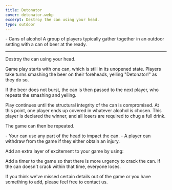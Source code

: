 ```yaml
---
title: Detonator
cover: detonator.webp
excerpt: Destroy the can using your head.
type: outdoor
---
```


<GameHero
  cover="/BeerGoggleGames/images/detonator.webp"
  alt="Detonator"
/>

<GameSection title="Equipment" icon="/BeerGoggleGames/images/liquor.webp">
-   Cans of alcohol
</GameSection>

<GameSection title="Setup" icon="/BeerGoggleGames/images/settings.webp">
A group of players typically gather together in an outdoor setting with a can of beer at the ready.

* * *
</GameSection>

<GameSection title="Aim of the Game" icon="/BeerGoggleGames/images/target.webp">
<p>Destroy the can using your head.</p>
</GameSection>

<GameSection title="How to Play" icon="/BeerGoggleGames/images/question.webp">
Game play starts with one can, which is still in its unopened state. Players take turns smashing the beer on their foreheads, yelling "Detonator!" as they do so.

If the beer does not burst, the can is then passed to the next player, who repeats the smashing and yelling.

Play continues until the structural integrity of the can is compromised. At this point, one player ends up covered in whatever alcohol is chosen. This player is declared the winner, and all losers are required to chug a full drink.

The game can then be repeated.
</GameSection>

<GameSection title="Rules" icon="/BeerGoggleGames/images/rules.webp">
-   Your can use any part of the head to impact the can.
-   A player can withdraw from the game if they either obtain an injury.
</GameSection>

<GameSection title="Special Edition" icon="/BeerGoggleGames/images/special.webp">
<p>Add an extra layer of excitement to your game by using:</p>
</GameSection>

<GameSection title="**Timer**" icon="/BeerGoggleGames/images/question.webp">
<p>Add a timer to the game so that there is more urgency to crack the can. If the can doesn't crack within that time, everyone loses.</p>
</GameSection>

<ShareButtons title="Detonator" />

<FeedbackCard>
<p>If you think we've missed certain details out of the game or you have something to add, please feel free to contact us.</p>
</FeedbackCard>
